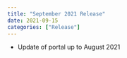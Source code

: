 ```yaml
---
title: "September 2021 Release"
date: 2021-09-15
categories: ["Release"]
---
```


<script src="/rmarkdown-libs/header-attrs/header-attrs.js"></script>


<ul>
<li>Update of portal up to August 2021</li>
</ul>
